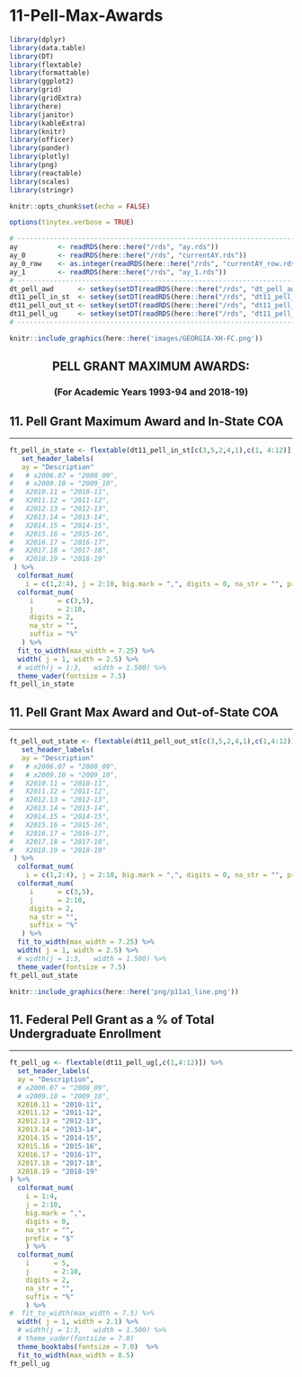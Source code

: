 # 11-Pell-Max-Awards

```r
library(dplyr)
library(data.table)
library(DT)
library(flextable)
library(formattable)
library(ggplot2)
library(grid)
library(gridExtra)
library(here)
library(janitor)
library(kableExtra)
library(knitr)
library(officer)
library(pander)
library(plotly)
library(png)
library(reactable)
library(scales)
library(stringr)
```

```r
knitr::opts_chunk$set(echo = FALSE)
```

```r
options(tinytex.verbose = TRUE)
```

```r
# ------------------------------------------------------------------------------
ay          <- readRDS(here::here("/rds", "ay.rds"))
ay_0        <- readRDS(here::here("/rds", "currentAY.rds"))
ay_0_row    <- as.integer(readRDS(here::here("/rds", "currentAY_row.rds")))
ay_1        <- readRDS(here::here("/rds", "ay_1.rds"))
# ------------------------------------------------------------------------------
dt_pell_awd      <- setkey(setDT(readRDS(here::here("/rds", "dt_pell_awd.rds"))), ay)
dt11_pell_in_st  <- setkey(setDT(readRDS(here::here("/rds", "dt11_pell_in_st.rds"))), ay)
dt11_pell_out_st <- setkey(setDT(readRDS(here::here("/rds", "dt11_pell_out_st.rds"))), ay)
dt11_pell_ug     <- setkey(setDT(readRDS(here::here("/rds", "dt11_pell_ug.rds"))), ay)
# ------------------------------------------------------------------------------
```

```r
knitr::include_graphics(here::here('images/GEORGIA-XH-FC.png'))
```
<h2><center><b>PELL GRANT MAXIMUM AWARDS:</b></center></h2>
<h3><center><b>(For Academic Years 1993-94 and 2018-19)</b></center></h3>

## 11. Pell Grant Maximum Award and In-State COA
***
```r
ft_pell_in_state <- flextable(dt11_pell_in_st[c(3,5,2,4,1),c(1, 4:12)]) %>%
   set_header_labels(
   ay = "Description"
#   # x2006.07 = "2008_09",
#   # x2009.10 = "2009_10",
#   X2010.11 = "2010-11",
#   X2011.12 = "2011-12",
#   X2012.13 = "2012-13",
#   X2013.14 = "2013-14",
#   X2014.15 = "2014-15",
#   X2015.16 = "2015-16",
#   X2016.17 = "2016-17",
#   X2017.18 = "2017-18",
#   X2018.19 = "2018-19"
 ) %>%
  colformat_num(
    i = c(1,2:4), j = 2:10, big.mark = ",", digits = 0, na_str = "", prefix = "$") %>%
  colformat_num(
     i      = c(3,5),
     j      = 2:10,
     digits = 2, 
     na_str = "", 
     suffix = "%"
   ) %>%
  fit_to_width(max_width = 7.25) %>%
  width( j = 1, width = 2.5) %>%
  # width(j = 1:3,   width = 1.500) %>%
  theme_vader(fontsize = 7.5)
ft_pell_in_state
```

## 11. Pell Grant Max Award and Out-of-State COA
***
```r
ft_pell_out_state <- flextable(dt11_pell_out_st[c(3,5,2,4,1),c(1,4:12)]) %>%
   set_header_labels(
   ay = "Description"
#   # x2006.07 = "2008_09",
#   # x2009.10 = "2009_10",
#   X2010.11 = "2010-11",
#   X2011.12 = "2011-12",
#   X2012.13 = "2012-13",
#   X2013.14 = "2013-14",
#   X2014.15 = "2014-15",
#   X2015.16 = "2015-16",
#   X2016.17 = "2016-17",
#   X2017.18 = "2017-18",
#   X2018.19 = "2018-19"
 ) %>%
  colformat_num(
    i = c(1,2:4), j = 2:10, big.mark = ",", digits = 0, na_str = "", prefix = "$") %>%
  colformat_num(
     i      = c(3,5),
     j      = 2:10,
     digits = 2, 
     na_str = "", 
     suffix = "%"
   ) %>%
  fit_to_width(max_width = 7.25) %>%
  width( j = 1, width = 2.5) %>%
  # width(j = 1:3,   width = 1.500) %>%
  theme_vader(fontsize = 7.5)
ft_pell_out_state
```

```r
knitr::include_graphics(here::here('png/p11a1_line.png'))
```
## 11. Federal Pell Grant as a % of Total Undergraduate Enrollment
***
```r
ft_pell_ug <- flextable(dt11_pell_ug[,c(1,4:12)]) %>%
  set_header_labels(
  ay = "Description",
  # x2006.07 = "2008_09",
  # x2009.10 = "2009_10",
  X2010.11 = "2010-11",
  X2011.12 = "2011-12",
  X2012.13 = "2012-13",
  X2013.14 = "2013-14",
  X2014.15 = "2014-15",
  X2015.16 = "2015-16",
  X2016.17 = "2016-17",
  X2017.18 = "2017-18",
  X2018.19 = "2018-19"
) %>%
  colformat_num(
    i = 1:4,
    j = 2:10,
    big.mark = ",", 
    digits = 0, 
    na_str = "", 
    prefix = "$"
    ) %>%
  colformat_num(
    i      = 5,
    j      = 2:10,
    digits = 2,
    na_str = "",
    suffix = "%"
    ) %>%
#  fit_to_width(max_width = 7.5) %>%
  width( j = 1, width = 2.1) %>%
  # width(j = 1:3,   width = 1.500) %>%
  # theme_vader(fontsize = 7.0)
  theme_booktabs(fontsize = 7.0)  %>%
  fit_to_width(max_width = 8.5)
ft_pell_ug
```

```{=openxml}
<w:p><w:r><w:br w:type="page"/></w:r></w:p>
```